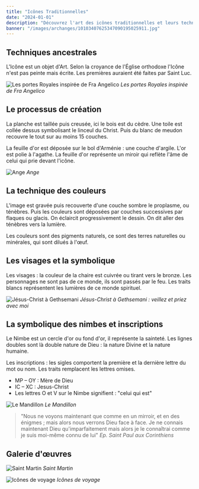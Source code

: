 ```yaml
---
title: "Icônes Traditionnelles"
date: "2024-01-01"
description: "Découvrez l'art des icônes traditionnelles et leurs techniques ancestrales"
banner: "/images/archanges/10103407625347090195025911.jpg"
---
```


## Techniques ancestrales

L'Icône est un objet d'Art. Selon la croyance de l'Église orthodoxe l'Icône n'est pas peinte mais écrite. Les premières auraient été faites par Saint Luc.

![Les portes Royales inspirée de Fra Angelico](/images/icones-traditionnelles/20210704_124522.jpg)
*Les portes Royales inspirée de Fra Angelico*

## Le processus de création

La planche est taillée puis creusée, ici le bois est du cèdre. Une toile est collée dessus symbolisant le linceul du Christ. Puis du blanc de meudon recouvre le tout sur au moins 15 couches.

La feuille d'or est déposée sur le bol d'Arménie : une couche d'argile. L'or est polie à l'agathe. La feuille d'or représente un miroir qui reflète l'âme de celui qui prie devant l'icône.

![Ange](/images/icones-traditionnelles/20210731_134409.jpg)
*Ange*

## La technique des couleurs

L'image est gravée puis recouverte d'une couche sombre le proplasme, ou ténèbres. Puis les couleurs sont déposées par couches successives par flaques ou glacis. On éclaircit progressivement le dessin. On dit aller des ténèbres vers la lumière.

Les couleurs sont des pigments naturels, ce sont des terres naturelles ou minérales, qui sont dilués à l'œuf.

## Les visages et la symbolique

Les visages : la couleur de la chaire est cuivrée ou tirant vers le bronze. Les personnages ne sont pas de ce monde, ils sont passés par le feu. Les traits blancs représentent les lumières de ce monde spirituel.

![Jésus-Christ à Gethsemani](/images/icones-traditionnelles/20211204_130416(2).jpg)
*Jésus-Christ à Gethsemani : veillez et priez avec moi*

## La symbolique des nimbes et inscriptions

Le Nimbe est un cercle d'or ou fond d'or, il représente la sainteté. Les lignes doubles sont là double nature de Dieu : la nature Divine et la nature humaine.

Les inscriptions : les sigles comportent la première et la dernière lettre du mot ou nom. Les traits remplacent les lettres omises.

- MP – OY : Mère de Dieu
- IC – XC : Jesus-Christ
- Les lettres O et V sur le Nimbe signifient : "celui qui est"

![Le Mandillon](/images/icones-traditionnelles/20211210_200419-1(2).jpg)
*Le Mandillon*

> "Nous ne voyons maintenant que comme en un mirroir, et en des énigmes ; mais alors nous verrons Dieu face à face. Je ne connais maintenant Dieu qu'imparfaitement mais alors je le connaîtrai comme je suis moi-même connu de lui" 
> *Ep. Saint Paul aux Corinthiens*

## Galerie d'œuvres

![Saint Martin](/images/icones-traditionnelles/20220325_074631.jpg)
*Saint Martin*

![Icônes de voyage](/images/icones-traditionnelles/mini-icones.jpg)
*Icônes de voyage* 